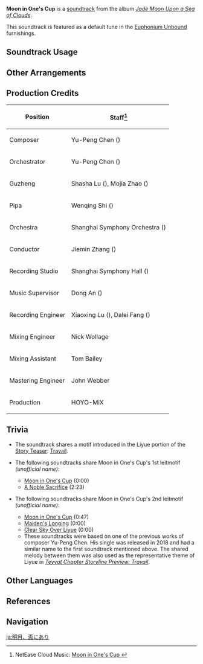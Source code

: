 {{Soundtrack Infobox
|image          = Jade Moon Upon a Sea of Clouds.png
|album          = Jade Moon Upon a Sea of Clouds
|disc           = 1
|number         = 02
|featured       =
|featured2      =
|featured3      =
|featured_disc  =
|featured_disc2 =
|featured_disc3 =
|youtube_id     = 6k21sSDavWU
|spotify_id     = 5xuPYYd4OAETyttCreFJzd
|previous       = Liyue (Soundtrack)
|next           = Relaxation in Liyue}}
'''Moon in One's Cup''' is a [[soundtrack]] from the album ''[[Jade Moon Upon a Sea of Clouds]]''.

This soundtrack is featured as a default tune in the [[Euphonium Unbound]] furnishings.

==Soundtrack Usage==
{{Soundtrack Usage
|location = Liyue Harbor//day
|eventgameplay = Wish Upon a Lantern;;Discover Teyvat//Liyue;;Dancing Beasts and Soaring Kites//pre-puzzle dialogue
|teapot   = 0
}}

==Other Arrangements==
{{Files by Category Gallery|Media Using an Unreleased Arrangement of Moon in One's Cup Soundtrack}}

==Production Credits==
{| class="wikitable"
! Position
! Staff<ref>NetEase Cloud Music: [https://music.163.com/#/song?id=1492276426 Moon in One's Cup {{zh|杯中明月}}]</ref>
|-
! Composer
| Yu-Peng Chen ({{zh|陈致逸}})
|-
! Orchestrator
| Yu-Peng Chen ({{zh|陈致逸}})
|-
! Guzheng
| Shasha Lu ({{zh|陆莎莎}}), Mojia Zhao ({{zh|赵墨佳}})
|-
! Pipa
| Wenqing Shi ({{zh|施文卿}})
|-
! Orchestra
| Shanghai Symphony Orchestra ({{zh|上海交响乐团}})
|-
! Conductor
| Jiemin Zhang ({{zh|张洁敏}})
|-
! Recording Studio
| Shanghai Symphony Hall ({{zh|上海交响乐团音乐厅}})
|-
! Music Supervisor
| Dong An ({{zh|安栋}})
|-
! Recording Engineer
| Xiaoxing Lu ({{zh|陆晓幸}}), Dalei Fang ({{zh|房大磊}})
|-
! Mixing Engineer
| Nick Wollage
|-
! Mixing Assistant
| Tom Bailey
|-
! Mastering Engineer
| John Webber
|-
! Production
| HOYO-MiX
|}

==Trivia==
* The soundtrack shares a motif introduced in the Liyue portion of the [[Story Teaser#Special Story Teasers|Story Teaser]]: [[Teyvat Chapter Storyline Preview: Travail|Travail]].
* <section begin="MoonCup2" />The following soundtracks share Moon in One's Cup's 1st leitmotif ''(unofficial name)'':
** [[Moon in One's Cup]] (0:00)
** [[A Noble Sacrifice]] (2:23)<section end="MoonCup2" />
* <section begin=MoonCup />The following soundtracks share Moon in One's Cup's 2nd leitmotif ''(unofficial name)'':
** [[Moon in One's Cup]] (0:47)
** [[Maiden's Longing]] (0:00)
** [[Clear Sky Over Liyue]] (0:00)
** These soundtracks were based on one of the previous works of composer Yu-Peng Chen. His single ''[https://music.163.com/#/song?id=1315882006 {{zh|一杯月|zh_tl=One Cup of the Moon}}]'' was released in 2018 and had a similar name to the first soundtrack mentioned above. The shared melody between them was also used as the representative theme of Liyue in ''[[Teyvat Chapter Storyline Preview: Travail]]''.<section end=MoonCup />

==Other Languages==
{{Other Languages
|en      = Moon in One's Cup
|zhs     = 杯中明月
|zhs_rm  = Bēi Zhōng Míngyuè
|zht     = 杯中明月
|zht_rm  = Bēi Zhōng Míngyuè
|zh_tl   = The Bright Moon Within the Cup
|ja      = 明月、盃にあり
|ja_tl   = Bright Moon in an Alcohol Cup
|ja_rm   = Meigetsu, Sakazuki ni Ari{{Assumed}}
|ko      = Moon in One's Cup<ref name="Euph-Default">{{Ref/Furnishing|Euphonium Unbound|note=Default Soundtrack; Korean, Spanish, French, Russian, Thai, Vietnamese, German, Indonesian, Portuguese, Turkish, Italian}}</ref>
|es      = Moon in One's Cup<ref name="Euph-Default" />
|fr      = Moon in One's Cup<ref name="Euph-Default" />
|ru      = Moon in a Cup<ref name="Euph-Default" />
|th      = Moon in One's Cup<ref name="Euph-Default" />
|vi      = Trăng Sáng Trong Ly<ref name="Euph-Default" />
|vi_tl   = 
|de      = Moon in One’s Cup<ref name="Euph-Default" />
|id      = Moon in a Cup<ref name="Euph-Default" />
|pt      = Moon in One's Cup<ref name="Euph-Default" />
|tr      = Moon in One's Cup<ref name="Euph-Default" />
|it      = Moon in One's Cup<ref name="Euph-Default" />
}}

==References==
{{Reflist}}

==Navigation==
{{Soundtrack Navbox|Jade Moon Upon a Sea of Clouds}}

[[ja:明月、盃にあり]]